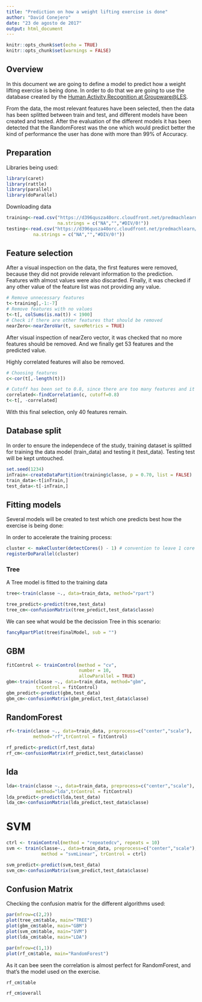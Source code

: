 ```yaml
---
title: "Prediction on how a weight lifting exercise is done"
author: "David Conejero"
date: "23 de agosto de 2017"
output: html_document
---
```


```r
knitr::opts_chunk$set(echo = TRUE)
knitr::opts_chunk$set(warnings = FALSE)
```


## Overview

In this document we are going to define a model to predict how a weight 
lifting exercise is being done. In order to do that we are going to use the database created by the [Human Activity Recognition at Groupware@LES](http://web.archive.org/web/20161224072740/http:/groupware.les.inf.puc-rio.br/har).

From the data, the most relevant features have been selected, then the data has been splitted between train and test, and different models have been created and tested. After the evaluation of the different models it has been detected that the RandomForest was the one which would predict better the kind of performance the user has done with more than 99% of Accuracy.

## Preparation

Libraries being used:

```r
library(caret)
library(rattle)
library(parallel)
library(doParallel)
```

Downloading data

```r
training<-read.csv("https://d396qusza40orc.cloudfront.net/predmachlearn/pml-training.csv", 
                   na.strings = c("NA","","#DIV/0!"))
testing<-read.csv("https://d396qusza40orc.cloudfront.net/predmachlearn/pml-testing.csv",
          na.strings = c("NA","","#DIV/0!"))
```

## Feature selection

After a visual inspection on the data, the first features were removed, because they did not provide relevant information to the prediction. Features with almost values were also discarded.
Finally, it was checked if any other value of the feature list was not providing any value.

```r
# Remove unnecessary features
t<-training[,-1:-7]
# Remove features with no values
t<-t[, colSums(is.na(t)) < 1900]
# Check if there are other features that should be removed
nearZero<-nearZeroVar(t, saveMetrics = TRUE)

```

After visual inspection of nearZero vector, it was checked that no more features should be removed.
And we finally get 53 features and the predicted value.

Highly correlated features will also be removed.

```r
# Choosing features
c<-cor(t[,-length(t)])

# Cutoff has been set to 0.8, since there are too many features and it may be difficult to compute models
correlated<-findCorrelation(c, cutoff=0.8)
t<-t[, -correlated]

```

With this final selection, only 40 features remain.

## Database split

In order to ensure the independece of the study, training dataset is splitted for training the data model (train_data) and testing it (test_data). Testing test will be kept untouched.

```r
set.seed(1234)
inTrain<-createDataPartition(training$classe, p = 0.70, list = FALSE)
train_data<-t[inTrain,]
test_data<-t[-inTrain,]
```

## Fitting models

Several models will be created to test which one predicts best how the exercise is being done:

In order to accelerate the training process:

```r
cluster <- makeCluster(detectCores() - 1) # convention to leave 1 core for OS
registerDoParallel(cluster)
```

### Tree

A Tree model is fitted to the training data
```r
tree<-train(classe ~., data=train_data, method="rpart")

tree_predict<-predict(tree,test_data)
tree_cm<-confusionMatrix(tree_predict,test_data$classe)
```

We can see what would be the decission Tree in this scenario:

```r
fancyRpartPlot(tree$finalModel, sub = "")
```


## GBM

```r
fitControl <- trainControl(method = "cv",
                           number = 10,
                           allowParallel = TRUE)
gbm<-train(classe ~., data=train_data, method="gbm", 
           trControl = fitControl)
gbm_predict<-predict(gbm,test_data)
gbm_cm<-confusionMatrix(gbm_predict,test_data$classe)
```


## RandomForest

```r

rf<-train(classe ~., data=train_data, preprocess=c("center","scale"), 
          method="rf",trControl = fitControl)

rf_predict<-predict(rf,test_data)
rf_cm<-confusionMatrix(rf_predict,test_data$classe)

```

## lda

```r
lda<-train(classe ~., data=train_data, preprocess=c("center","scale"),
           method="lda",trControl = fitControl)
lda_predict<-predict(lda,test_data)
lda_cm<-confusionMatrix(lda_predict,test_data$classe)
```

# SVM

```r
ctrl <- trainControl(method = "repeatedcv", repeats = 10)
svm <- train(classe~., data=train_data, preprocess=c("center","scale"), 
             method = "svmLinear", trControl = ctrl)

svm_predict<-predict(svm,test_data)
svm_cm<-confusionMatrix(svm_predict,test_data$classe)
```

## Confusion Matrix

Checking the confusion matrix for the different algorithms used:

```r
par(mfrow=c(2,2))
plot(tree_cm$table, main="TREE")
plot(gbm_cm$table, main="GBM")
plot(svm_cm$table, main="SVM")
plot(lda_cm$table, main="LDA")

```

```r
par(mfrow=c(1,1))
plot(rf_cm$table, main="RandomForest")

```

As it can bee seen the correlation is almost perfect for RandomForest, and that's the model used on the exercise.

```r
rf_cm$table

rf_cm$overall

```
